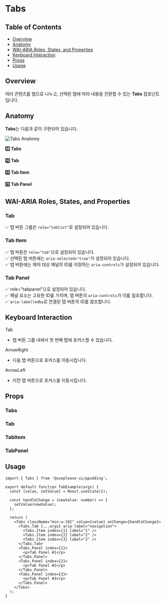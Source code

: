 


<Meta of={TabsStories} />

<style>
  {`
      #storybook-docs code {
        font-size: 14px !important;
        font-weight: 600;
      }

      #storybook-docs pre {
        font-size: 16px !important;
        font-weight: 500;
        background-color: #f7fafc !important;
      }

      #storybook-docs p,
      #storybook-docs li {
        font-size: 16px !important;
      }

      #storybook-docs a:hover {
        text-decoration: underline !important;
      }

      #storybook-docs h1 {
        margin-bottom: 40px !important;
      }

      #storybook-docs h2 {
        font-weight: 600 !important;
        margin-top: 60px !important;
      }

      #storybook-docs h2:first-of-type {
        margin-top: 0px !important;
      }

      #storybook-docs .img-container {
        padding: 10px !important;
        border-radius: 4px !important;
        box-shadow: rgba(0, 0, 0, 0.1) 0px 1px 3px 0px !important;
      }

      #storybook-docs .img-container b {
        margin-bottom: 20px !important;
      }

      #storybook-docs img {
        width: 748px !important;
        height: 400px !important;
        margin: 0 auto !important;
        object-fit: contain;
      }

      #storybook-docs .keyboard {
        width: max-content;
        border: 1px solid black;
        padding: 2px 8px;
        border-radius: 4px;
        box-shadow: 1px 1px 0px 0px black;
        font-weight: 600;
      }
  `}
</style>

# Tabs

## Table of Contents

- [Overview](#overview)
- [Anatomy](#anatomy)
- [WAI-ARIA Roles, States, and Properties](#wai-aria-roles-states-and-properties)
- [Keyboard Interaction](#keyboard-interaction)
- [Props](#props)
- [Usage](#usage)

## Overview

여러 콘텐츠를 탭으로 나누고, 선택된 탭에 따라 내용을 전환할 수 있는 **Tabs** 컴포넌트입니다.

## Anatomy

**Tabs**는 다음과 같이 구현되어 있습니다.

<div className="img-container">
  <img src={AnatomyImage} alt="Tabs Anatomy" />
</div>

**1️⃣ Tabs**

**2️⃣ Tab**

**3️⃣ Tab Item**

**4️⃣ Tab Panel**

## WAI-ARIA Roles, States, and Properties

### Tab

✅ 탭 버튼 그룹은 `role="tablist"`로 설정되어 있습니다.

### Tab Item

✅ 탭 버튼은 `role="tab"`으로 설정되어 있습니다.  
✅ 선택된 탭 버튼에는 `aria-selected="true"`가 설정되어 있습니다.  
✅ 탭 버튼에는 제어 대상 패널의 ID를 지정하는 `aria-controls`가 설정되어 있습니다.

### Tab Panel

✅ role="tabpanel"으로 설정되어 있습니다.  
✅ 패널 요소는 고유한 ID를 가지며, 탭 버튼의 `aria-controls`가 이를 참조합니다.  
✅ `aria-labelledby`로 연결된 탭 버튼의 ID를 참조합니다.

## Keyboard Interaction

<div className="keyboard">Tab</div>

- 탭 버튼 그룹 내에서 첫 번째 탭에 포커스할 수 있습니다.

<div className="keyboard">ArrowRight</div>

- 다음 탭 버튼으로 포커스를 이동시킵니다.

<div className="keyboard">ArrowLeft</div>

- 이전 탭 버튼으로 포커스를 이동시킵니다.

## Props

### Tabs

<ArgTypes />

### Tab

<ArgTypes of={TabStories} />

### TabItem

<ArgTypes of={TabItemStories} />

### TabPanel

<ArgTypes of={TabPanelStories} />

## Usage

```tsx
import { Tabs } from '@useplease-ui/ppudding';

export default function TabExample(args) {
  const [value, setValue] = React.useState(1);

  const handleChange = (newValue: number) => {
    setValue(newValue);
  };

  return (
    <Tabs className="min-w-192" value={value} onChange={handleChange}>
      <Tabs.Tab {...args} aria-label="navigation">
        <Tabs.Item index={1} label="1" />
        <Tabs.Item index={2} label="2" />
        <Tabs.Item index={3} label="3" />
      </Tabs.Tab>
      <Tabs.Panel index={1}>
        <p>Tab Panel #1</p>
      </Tabs.Panel>
      <Tabs.Panel index={2}>
        <p>Tab Panel #2</p>
      </Tabs.Panel>
      <Tabs.Panel index={3}>
        <p>Tab Panel #3</p>
      </Tabs.Panel>
    </Tabs>
  );
}
```
